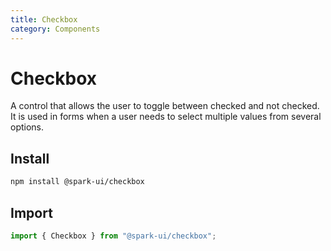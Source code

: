```yaml
---
title: Checkbox
category: Components
---
```



# Checkbox

A control that allows the user to toggle between checked and not checked. It is used in forms when a user needs to select multiple values from several options.

<ComponentMenu slug="checkbox" />

## Install

```sh
npm install @spark-ui/checkbox
```

## Import

```js
import { Checkbox } from "@spark-ui/checkbox";
```

